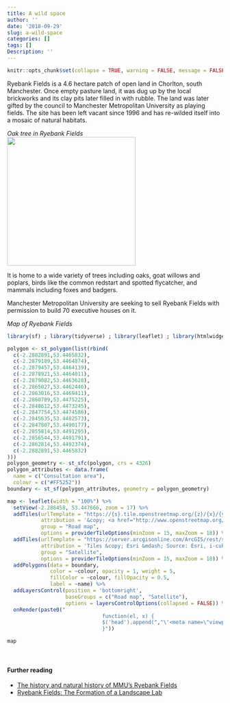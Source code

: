 ```yaml
---
title: A wild space
author: ''
date: '2018-09-29'
slug: a-wild-space
categories: []
tags: []
Description: ''
---
```


```r
knitr::opts_chunk$set(collapse = TRUE, warning = FALSE, message = FALSE, echo = FALSE)
```

Ryebank Fields is a 4.6 hectare patch of open land in Chorlton, south Manchester. Once empty pasture land, it was dug up by the local brickworks and its clay pits later filled in with rubble.  The land was later gifted by the council to Manchester Metropolitan University as playing fields. The site has been left vacant since 1996 and has re-wilded itself into a mosaic of natural habitats.

*Oak tree in Ryebank Fields*   
![](/post/2018-09-29-a-wild-space_files/oak_tree.jpg){width=300px}

It is home to a wide variety of trees including oaks, goat willows and poplars, birds like the common redstart and spotted flycatcher, and mammals including foxes and badgers.

Manchester Metropolitan University are seeking to sell Ryebank Fields with permission to build 70 executive houses on it.

*Map of Ryebank Fields*
``` r
library(sf) ; library(tidyverse) ; library(leaflet) ; library(htmlwidgets)

polygon <- st_polygon(list(rbind(
  c(-2.2882891,53.4465832),
  c(-2.2879189,53.4464874),
  c(-2.2879457,53.4464139),
  c(-2.2878921,53.4464011),
  c(-2.2879082,53.4463628),
  c(-2.2865027,53.4462446),
  c(-2.2863016,53.4469411),
  c(-2.2860789,53.4475225),
  c(-2.2848612,53.4473245),
  c(-2.2847754,53.4474586),
  c(-2.2845635,53.4482573),
  c(-2.2847807,53.4490177),
  c(-2.2855814,53.4491295),
  c(-2.2856544,53.4491791),
  c(-2.2862814,53.4492374),
  c(-2.2882891,53.4465832)
)))
polygon_geometry <- st_sfc(polygon, crs = 4326)
polygon_attributes <- data.frame(
  name = c("Consultation area"),
  colour = c("#FF5252"))
boundary <- st_sf(polygon_attributes, geometry = polygon_geometry)

map <- leaflet(width = "100%") %>% 
  setView(-2.286458, 53.447666, zoom = 17) %>% 
  addTiles(urlTemplate = "https://{s}.tile.openstreetmap.org/{z}/{x}/{y}.png",
           attribution = '&copy; <a href="http://www.openstreetmap.org/copyright">OpenStreetMap</a>',
           group = "Road map",
           options = providerTileOptions(minZoom = 15, maxZoom = 18)) %>% 
  addTiles(urlTemplate = "https://server.arcgisonline.com/ArcGIS/rest/services/World_Imagery/MapServer/tile/{z}/{y}/{x}", 
           attribution = 'Tiles &copy; Esri &mdash; Source: Esri, i-cubed, USDA, USGS, AEX, GeoEye, Getmapping, Aerogrid, IGN, IGP, UPR-EGP, and the GIS User Community', 
           group = "Satellite",
           options = providerTileOptions(minZoom = 15, maxZoom = 18)) %>%
  addPolygons(data = boundary, 
              color = ~colour, opacity = 1, weight = 5,
              fillColor = ~colour, fillOpacity = 0.5,
              label = ~name) %>% 
  addLayersControl(position = 'bottomright',
                   baseGroups = c("Road map", "Satellite"),
                   options = layersControlOptions(collapsed = FALSE)) %>%
  onRender(paste0("
                               function(el, x) {
                               $('head').append(","\'<meta name=\"viewport\" content=\"width=device-width, initial-scale=1.0\">\'",");
                               }"))

map
```

<br/>

#### Further reading

- [The history and natural history of MMU’s Ryebank Fields](http://stuartmarsden.blogspot.com/2015/06/the-history-and-natural-history-of-mmus.html)
- [Ryebank Fields: The Formation of a Landscape Lab](https://issuu.com/sianbury/docs/ryebank_analysis_pdf)